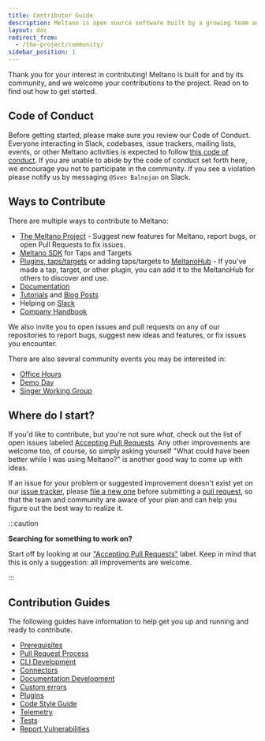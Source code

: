 ```yaml
---
title: Contributor Guide
description: Meltano is open source software built by a growing team and a community of contributors.
layout: doc
redirect_from:
  - /the-project/community/
sidebar_position: 1
---
```


Thank you for your interest in contributing! Meltano is built for and by its community, and we welcome your contributions to the project. Read on to find out how to get started.

## Code of Conduct

Before getting started, please make sure you review our Code of Conduct. Everyone interacting in Slack, codebases, issue trackers, mailing lists, events, or other Meltano activities is expected to follow [this code of conduct](https://www.python.org/psf/conduct/). If you are unable to abide by the code of conduct set forth here, we encourage you not to participate in the community. If you see a violation please notify us by messaging `@Sven Balnojan` on Slack.

## Ways to Contribute

There are multiple ways to contribute to Meltano:

- [The Meltano Project](https://github.com/meltano/meltano/) - Suggest new features for Meltano, report bugs, or open Pull Requests to fix issues.
- [Meltano SDK](https://sdk.meltano.com/en/latest/) for Taps and Targets
- [Plugins, taps/targets](#) or adding taps/targets to [MeltanoHub](https://hub.meltano.com) - If you've made a tap, target, or other plugin, you can add it to the MeltanoHub for others to discover and use.
- [Documentation](https://docs.meltano.com/)
- [Tutorials](https://docs.meltano.com/tutorials/) and [Blog Posts](https://meltano.com/blog)
- Helping on [Slack](https://meltano.com/slack)
- [Company Handbook](https://handbook.meltano.com)

We also invite you to open issues and pull requests on any of our repositories to report bugs, suggest new ideas and features, or fix issues you encounter.

There are also several community events you may be interested in:

- [Office Hours](https://handbook.meltano.com/marketing/community#office-hours)
- [Demo Day](https://handbook.meltano.com/marketing/community#demo-day)
- [Singer Working Group](https://github.com/MeltanoLabs/Singer-Working-Group)

## Where do I start?

If you'd like to contribute, but you're not sure _what_, check out the list of open issues labeled [Accepting Pull Requests](https://github.com/meltano/meltano/labels/accepting%20pull%20requests). Any other improvements are welcome too, of course, so simply asking yourself "What could have been better while I was using Meltano?" is another good way to come up with ideas.

If an issue for your problem or suggested improvement doesn't exist yet on our [issue tracker](https://github.com/meltano/meltano/issues),
please [file a new one](https://github.com/meltano/meltano/issues/new) before submitting a [pull request](/contribute/merge),
so that the team and community are aware of your plan and can help you figure out the best way to realize it.

:::caution

  <p><strong>Searching for something to work on?</strong></p>
  <p>Start off by looking at our <a href="https://github.com/meltano/meltano/labels/accepting%20pull%20requests">"Accepting Pull Requests"</a> label. Keep in mind that this is only a suggestion: all improvements are welcome.</p>
:::

## Contribution Guides

The following guides have information to help get you up and running and ready to contribute.

<ul>
<li><a href="/contribute/prerequisites">Prerequisites</a></li>
<li><a href="/contribute/merge">Pull Request Process</a></li>
<li><a href="/contribute/cli">CLI Development</a></li>
<li><a href="/contribute/connectors">Connectors</a></li>
<li><a href="/contribute/docs">Documentation Development</a></li>
<li><a href="/contribute/errors">Custom errors</a></li>
<li><a href="/contribute/plugins">Plugins</a></li>
<li><a href="/contribute/style">Code Style Guide</a></li>
<li><a href="/contribute/telemetry">Telemetry</a></li>
<li><a href="/contribute/tests">Tests</a></li>
<li><a href="/contribute/responsible-disclosure">Report Vulnerabilities</a></li>
</ul>
